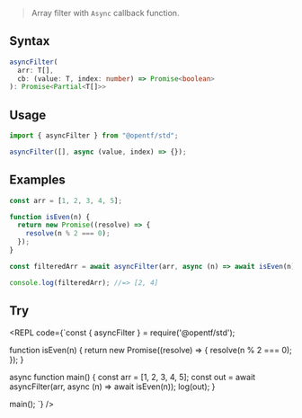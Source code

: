 
> Array filter with `Async` callback function.

## Syntax

```ts
asyncFilter(
  arr: T[], 
  cb: (value: T, index: number) => Promise<boolean>
): Promise<Partial<T[]>>
```

## Usage

```ts
import { asyncFilter } from "@opentf/std";

asyncFilter([], async (value, index) => {});
```

## Examples

```ts
const arr = [1, 2, 3, 4, 5];

function isEven(n) {
  return new Promise((resolve) => {
    resolve(n % 2 === 0);
  });
}

const filteredArr = await asyncFilter(arr, async (n) => await isEven(n));

console.log(filteredArr); //=> [2, 4]
```

## Try

<REPL code={`const { asyncFilter } = require('@opentf/std');

function isEven(n) {
  return new Promise((resolve) => {
    resolve(n % 2 === 0);
  });
}

async function main() {
  const arr = [1, 2, 3, 4, 5];
  const out = await asyncFilter(arr, async (n) => await isEven(n));
  log(out);
}

main();
`} />